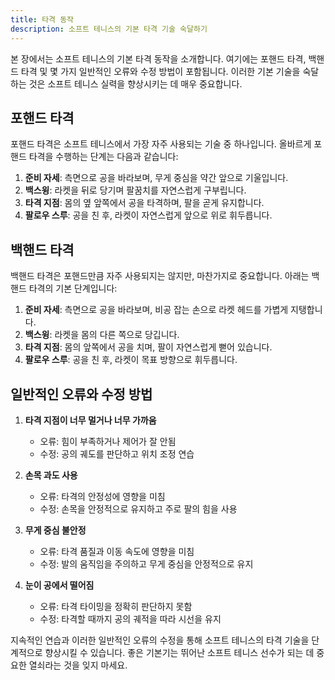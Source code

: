```yaml
---
title: 타격 동작
description: 소프트 테니스의 기본 타격 기술 숙달하기
---
```


본 장에서는 소프트 테니스의 기본 타격 동작을 소개합니다. 여기에는 포핸드 타격, 백핸드 타격 및 몇 가지 일반적인 오류와 수정 방법이 포함됩니다. 이러한 기본 기술을 숙달하는 것은 소프트 테니스 실력을 향상시키는 데 매우 중요합니다.

## 포핸드 타격

포핸드 타격은 소프트 테니스에서 가장 자주 사용되는 기술 중 하나입니다. 올바르게 포핸드 타격을 수행하는 단계는 다음과 같습니다:

1. **준비 자세**: 측면으로 공을 바라보며, 무게 중심을 약간 앞으로 기울입니다.
2. **백스윙**: 라켓을 뒤로 당기며 팔꿈치를 자연스럽게 구부립니다.
3. **타격 지점**: 몸의 옆 앞쪽에서 공을 타격하며, 팔을 곧게 유지합니다.
4. **팔로우 스루**: 공을 친 후, 라켓이 자연스럽게 앞으로 위로 휘두릅니다.

## 백핸드 타격

백핸드 타격은 포핸드만큼 자주 사용되지는 않지만, 마찬가지로 중요합니다. 아래는 백핸드 타격의 기본 단계입니다:

1. **준비 자세**: 측면으로 공을 바라보며, 비공 잡는 손으로 라켓 헤드를 가볍게 지탱합니다.
2. **백스윙**: 라켓을 몸의 다른 쪽으로 당깁니다.
3. **타격 지점**: 몸의 앞쪽에서 공을 치며, 팔이 자연스럽게 뻗어 있습니다.
4. **팔로우 스루**: 공을 친 후, 라켓이 목표 방향으로 휘두릅니다.

## 일반적인 오류와 수정 방법

1. **타격 지점이 너무 멀거나 너무 가까움**
   - 오류: 힘이 부족하거나 제어가 잘 안됨
   - 수정: 공의 궤도를 판단하고 위치 조정 연습

2. **손목 과도 사용**
   - 오류: 타격의 안정성에 영향을 미침
   - 수정: 손목을 안정적으로 유지하고 주로 팔의 힘을 사용

3. **무게 중심 불안정**
   - 오류: 타격 품질과 이동 속도에 영향을 미침
   - 수정: 발의 움직임을 주의하고 무게 중심을 안정적으로 유지

4. **눈이 공에서 떨어짐**
   - 오류: 타격 타이밍을 정확히 판단하지 못함
   - 수정: 타격할 때까지 공의 궤적을 따라 시선을 유지

지속적인 연습과 이러한 일반적인 오류의 수정을 통해 소프트 테니스의 타격 기술을 단계적으로 향상시킬 수 있습니다. 좋은 기본기는 뛰어난 소프트 테니스 선수가 되는 데 중요한 열쇠라는 것을 잊지 마세요.